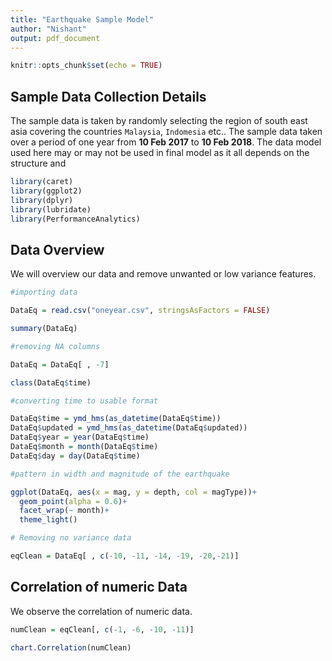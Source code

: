 ```yaml
---
title: "Earthquake Sample Model"
author: "Nishant"
output: pdf_document
---
```


```r
knitr::opts_chunk$set(echo = TRUE)
```

## Sample Data Collection Details
The sample data is taken by randomly selecting the region of south east asia covering the countries `Malaysia`, `Indomesia` etc..
The sample data taken over a period of one year from **10 Feb 2017** to **10 Feb 2018**.
The data model used here may or may not be used in final model as it all depends on the structure and 



```r
library(caret)
library(ggplot2)
library(dplyr)
library(lubridate)
library(PerformanceAnalytics)

```

## Data Overview

We will overview our data and remove unwanted or low variance features.

```r
#importing data

DataEq = read.csv("oneyear.csv", stringsAsFactors = FALSE)

summary(DataEq)

#removing NA columns

DataEq = DataEq[ , -7]

class(DataEq$time)

#converting time to usable format

DataEq$time = ymd_hms(as_datetime(DataEq$time))
DataEq$updated = ymd_hms(as_datetime(DataEq$updated))
DataEq$year = year(DataEq$time)
DataEq$month = month(DataEq$time)
DataEq$day = day(DataEq$time)

#pattern in width and magnitude of the earthquake

ggplot(DataEq, aes(x = mag, y = depth, col = magType))+
  geom_point(alpha = 0.6)+
  facet_wrap(~ month)+
  theme_light()

# Removing no variance data

eqClean = DataEq[ , c(-10, -11, -14, -19, -20,-21)]

```

## Correlation of numeric Data

We observe the correlation of numeric data.

```r

numClean = eqClean[, c(-1, -6, -10, -11)]

chart.Correlation(numClean)

```


